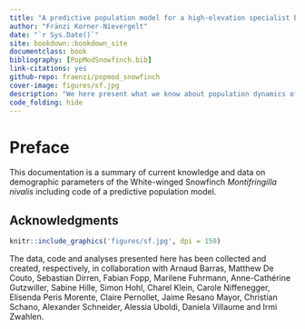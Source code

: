 ```yaml
--- 
title: "A predictive population model for a high-elevation specialist bird species"
author: "Fränzi Korner-Nievergelt"
date: "`r Sys.Date()`"
site: bookdown::bookdown_site
documentclass: book
bibliography: [PopModSnowfinch.bib]
link-citations: yes
github-repo: fraenzi/popmod_snowfinch
cover-image: figures/sf.jpg
description: "We here present what we know about population dynamics of Snowfinches."
code_folding: hide
---
```


# Preface

This documentation is a summary of current knowledge and data on demographic parameters of the White-winged Snowfinch *Montifringilla nivalis* including code of a predictive population model.


## Acknowledgments {-}

```r
knitr::include_graphics('figures/sf.jpg', dpi = 150)
```

The data, code and analyses presented here has been collected and created, respectively, in collaboration with Arnaud Barras, Matthew De Couto, Sebastian Dirren, Fabian Fopp, Marilene Fuhrmann, Anne-Cathérine Gutzwiller, Sabine Hille, Simon Hohl, Charel Klein, Carole Niffenegger, Elisenda Peris Morente, Claire Pernollet, Jaime Resano Mayor, Christian Schano, Alexander Schneider, Alessia Uboldi, Daniela Villaume and Irmi Zwahlen. 



